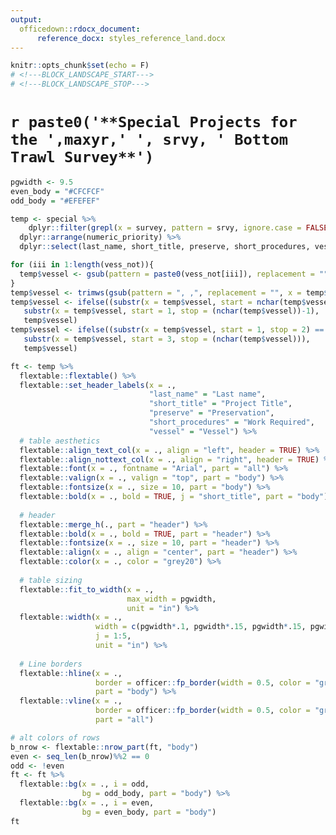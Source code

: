 ```yaml
---
output: 
  officedown::rdocx_document: 
      reference_docx: styles_reference_land.docx
---
```


```r
knitr::opts_chunk$set(echo = F)
# <!---BLOCK_LANDSCAPE_START--->
# <!---BLOCK_LANDSCAPE_STOP--->
```

# `r paste0('**Special Projects for the ',maxyr,' ', srvy, ' Bottom Trawl Survey**') `

```r

pgwidth <- 9.5
even_body = "#CFCFCF"
odd_body = "#EFEFEF"

temp <- special %>% 
    dplyr::filter(grepl(x = survey, pattern = srvy, ignore.case = FALSE)) %>% 
  dplyr::arrange(numeric_priority) %>% 
  dplyr::select(last_name, short_title, preserve, short_procedures, vessel) 

for (iii in 1:length(vess_not)){
  temp$vessel <- gsub(pattern = paste0(vess_not[iii]), replacement = "", x = temp$vessel)
}
temp$vessel <- trimws(gsub(pattern = ", ,", replacement = "", x = temp$vessel))
temp$vessel <- ifelse((substr(x = temp$vessel, start = nchar(temp$vessel), stop = nchar(temp$vessel)) == ","), 
   substr(x = temp$vessel, start = 1, stop = (nchar(temp$vessel))-1), 
   temp$vessel)
temp$vessel <- ifelse((substr(x = temp$vessel, start = 1, stop = 2) == ", "), 
   substr(x = temp$vessel, start = 3, stop = (nchar(temp$vessel))), 
   temp$vessel)

ft <- temp %>% 
  flextable::flextable() %>% 
  flextable::set_header_labels(x = .,
                               "last_name" = "Last name", 
                               "short_title" = "Project Title", 
                               "preserve" = "Preservation", 
                               "short_procedures" = "Work Required", 
                               "vessel" = "Vessel") %>% 
  # table aesthetics
  flextable::align_text_col(x = ., align = "left", header = TRUE) %>% 
  flextable::align_nottext_col(x = ., align = "right", header = TRUE) %>% 
  flextable::font(x = ., fontname = "Arial", part = "all") %>%
  flextable::valign(x = ., valign = "top", part = "body") %>%
  flextable::fontsize(x = ., size = 10, part = "body") %>%
  flextable::bold(x = ., bold = TRUE, j = "short_title", part = "body") %>% 
  
  # header
  flextable::merge_h(., part = "header") %>%
  flextable::bold(x = ., bold = TRUE, part = "header") %>% 
  flextable::fontsize(x = ., size = 10, part = "header") %>%
  flextable::align(x = ., align = "center", part = "header") %>% 
  flextable::color(x = ., color = "grey20") %>%
  
  # table sizing 
  flextable::fit_to_width(x = .,
                          max_width = pgwidth,
                          unit = "in") %>%
  flextable::width(x = .,
                   width = c(pgwidth*.1, pgwidth*.15, pgwidth*.15, pgwidth*.5, pgwidth*.1),
                   j = 1:5,
                   unit = "in") %>%
  
  # Line borders
  flextable::hline(x = ., 
                   border = officer::fp_border(width = 0.5, color = "grey70"), 
                   part = "body") %>% 
  flextable::vline(x = ., 
                   border = officer::fp_border(width = 0.5, color = "grey70"), 
                   part = "all") 

# alt colors of rows
b_nrow <- flextable::nrow_part(ft, "body")
even <- seq_len(b_nrow)%%2 == 0
odd <- !even
ft <- ft %>% 
  flextable::bg(x = ., i = odd, 
                bg = odd_body, part = "body") %>%
  flextable::bg(x = ., i = even, 
                bg = even_body, part = "body") 
ft
```


